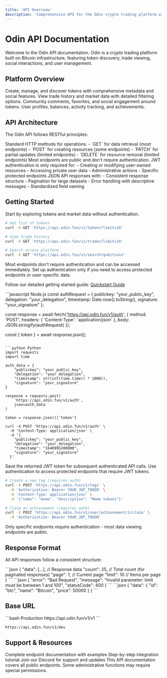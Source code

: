 ```yaml
---
title: 'API Overview'
description: 'Comprehensive API for the Odin crypto trading platform with token management, trade viewing, and social features'
---
```


# Odin API Documentation

Welcome to the Odin API documentation. Odin is a crypto trading platform built on Bitcoin infrastructure, featuring token discovery, trade viewing, social interactions, and user management.

## Platform Overview

<CardGroup cols={2}>
<Card title="Token Management" icon="coins" href="/api-reference/tokens/get-tokens">
  Create, manage, and discover tokens with comprehensive metadata and social features.
</Card>

<Card title="Trade Data" icon="chart-line" href="/api-reference/trades/get-trades">
  View trade history and market data with detailed filtering options.
</Card>

<Card title="Social Features" icon="comments" href="/api-reference/tokens/post-token-comment">
  Community comments, favorites, and social engagement around tokens.
</Card>

<Card title="User Management" icon="user" href="/api-reference/users/get-users">
  User profiles, balances, activity tracking, and achievements.
</Card>
</CardGroup>

## API Architecture

The Odin API follows RESTful principles:

<Tabs>
<Tab title="REST Endpoints">
  Standard HTTP methods for operations:
  - `GET` for data retrieval (most endpoints)
  - `POST` for creating resources (some endpoints)
  - `PATCH` for partial updates (limited endpoints)
  - `DELETE` for resource removal (limited endpoints)
</Tab>

<Tab title="Authentication">
  Most endpoints are public and don't require authentication. JWT authentication is only required for:
  - Creating or modifying user-owned resources
  - Accessing private user data
  - Administrative actions
  - Specific protected endpoints
</Tab>

<Tab title="Data Format">
  JSON API responses with:
  - Consistent response structure
  - Pagination for large datasets
  - Error handling with descriptive messages
  - Standardized field naming
</Tab>
</Tabs>

## Getting Started

<Steps>
<Step title="Explore Public Data">
  Start by exploring tokens and market data without authentication.
  
  ```bash
  # Get list of tokens
  curl -X GET 'https://api.odin.fun/v1/tokens?limit=10'
  
  # View trade history
  curl -X GET 'https://api.odin.fun/v1/trades?limit=10'
  
  # Search across platform
  curl -X GET 'https://api.odin.fun/v1/search?q=bitcoin'
  ```
  
  <Tip>
  Most endpoints don't require authentication and can be accessed immediately.
  </Tip>
</Step>

<Step title="Authentication Setup (Optional)">
  Set up authentication only if you need to access protected endpoints or user-specific data.
  
  Follow our detailed getting started guide: [Quickstart Guide](/quickstart/quickstart-01-prepare)
  
  <CodeGroup>
  ```javascript Node.js
  const authRequest = {
    publickey: "your_public_key",
    delegation: "your_delegation",
    timestamp: Date.now().toString(),
    signature: "your_signature"
  };
  
  const response = await fetch('https://api.odin.fun/v1/auth', {
    method: 'POST',
    headers: { 'Content-Type': 'application/json' },
    body: JSON.stringify(authRequest)
  });
  
  const { token } = await response.json();
  ```
  
  ```python Python
  import requests
  import time
  
  auth_data = {
      "publickey": "your_public_key",
      "delegation": "your_delegation", 
      "timestamp": str(int(time.time() * 1000)),
      "signature": "your_signature"
  }
  
  response = requests.post(
      'https://api.odin.fun/v1/auth',
      json=auth_data
  )
  
  token = response.json()['token']
  ```
  
  ```curl cURL
  curl -X POST 'https://api.odin.fun/v1/auth' \
    -H 'Content-Type: application/json' \
    -d '{
      "publickey": "your_public_key",
      "delegation": "your_delegation",
      "timestamp": "1640995200000",
      "signature": "your_signature"
    }'
  ```
  </CodeGroup>
  
  <Check>
  Save the returned JWT token for subsequent authenticated API calls.
  </Check>
</Step>

<Step title="Access Protected Endpoints">
  Use authentication to access protected endpoints that require JWT tokens.
  
  ```bash
  # Create a new tag (requires auth)
  curl -X POST 'https://api.odin.fun/v1/tags' \
    -H 'Authorization: Bearer YOUR_JWT_TOKEN' \
    -H 'Content-Type: application/json' \
    -d '{"name": "meme", "description": "Meme tokens"}'
  
  # Claim an achievement (requires auth)
  curl -X POST 'https://api.odin.fun/v1/user/achievement/1/claim' \
    -H 'Authorization: Bearer YOUR_JWT_TOKEN'
  ```
  
  <Warning>
  Only specific endpoints require authentication - most data viewing endpoints are public.
  </Warning>
</Step>
</Steps>

## Response Format

All API responses follow a consistent structure:

<Tabs>
<Tab title="Success Response">
  ```json
  {
    "data": [...], // Response data
    "count": 25,   // Total count (for paginated responses)
    "page": 1,     // Current page
    "limit": 10    // Items per page
  }
  ```
</Tab>

<Tab title="Error Response">
  ```json
  {
    "error": "Bad Request",
    "message": "Invalid parameter: limit must be between 1 and 100",
    "statusCode": 400
  }
  ```
</Tab>

<Tab title="Single Item">
  ```json
  {
    "data": {
      "id": "btc",
      "name": "Bitcoin",
      "price": 50000
    }
  }
  ```
</Tab>
</Tabs>

## Base URL

<CodeGroup>
```bash Production
https://api.odin.fun/v1/v1
```

```bash Development
https://api.odin.fun/v1/dev
```
</CodeGroup>

## Support & Resources

<CardGroup cols={3}>
<Card title="API Reference" icon="book" href="/api-reference/tokens/get-tokens">
  Complete endpoint documentation with examples
</Card>

<Card title="Getting Started Guide" icon="rocket" href="/quickstart/quickstart-01-prepare">
  Step-by-step integration tutorial  
</Card>

<Card title="Community" icon="discord" href="https://discord.gg/odin">
  Join our Discord for support and updates
</Card>
</CardGroup>

<Note>
This API documentation covers all public endpoints. Some administrative functions may require special permissions.
</Note> 